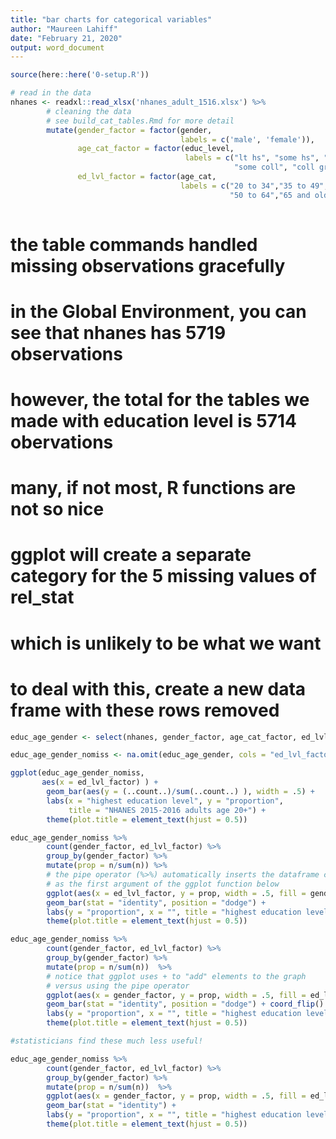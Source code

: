 ```yaml
---
title: "bar charts for categorical variables"
author: "Maureen Lahiff"
date: "February 21, 2020"
output: word_document
---
```


```r
source(here::here('0-setup.R'))

# read in the data
nhanes <- readxl::read_xlsx('nhanes_adult_1516.xlsx') %>% 
        # cleaning the data
        # see build_cat_tables.Rmd for more detail
        mutate(gender_factor = factor(gender, 
                                      labels = c('male', 'female')), 
               age_cat_factor = factor(educ_level, 
                                       labels = c("lt hs", "some hs", "hs grad",
                                                  "some coll", "coll grad")),
               ed_lvl_factor = factor(age_cat,
                                      labels = c("20 to 34","35 to 49",
                                                 "50 to 64","65 and older")) )
        
```


# the table commands handled missing observations gracefully
# in the Global Environment, you can see that nhanes has 5719 observations
# however, the total for the tables we made with education level is 5714 obervations

# many, if not most, R functions are not so nice

# ggplot will create a separate category for the 5 missing values of rel_stat
# which is unlikely to be what we want

# to deal with this, create a new data frame with these rows removed

```r

educ_age_gender <- select(nhanes, gender_factor, age_cat_factor, ed_lvl_factor)

educ_age_gender_nomiss <- na.omit(educ_age_gender, cols = "ed_lvl_factor")

```


```r

ggplot(educ_age_gender_nomiss, 
       aes(x = ed_lvl_factor) ) +
        geom_bar(aes(y = (..count..)/sum(..count..) ), width = .5) +
        labs(x = "highest education level", y = "proportion",
             title = "NHANES 2015-2016 adults age 20+") +
        theme(plot.title = element_text(hjust = 0.5))

```


```r

educ_age_gender_nomiss %>% 
        count(gender_factor, ed_lvl_factor) %>%
        group_by(gender_factor) %>%
        mutate(prop = n/sum(n)) %>%
        # the pipe operator (%>%) automatically inserts the dataframe created above
        # as the first argument of the ggplot function below
        ggplot(aes(x = ed_lvl_factor, y = prop, width = .5, fill = gender_factor)) +
        geom_bar(stat = "identity", position = "dodge") +
        labs(y = "proportion", x = "", title = "highest education level NHANES 2015-2016") +
        theme(plot.title = element_text(hjust = 0.5))

```



```r

educ_age_gender_nomiss %>% 
        count(gender_factor, ed_lvl_factor) %>%
        group_by(gender_factor) %>%
        mutate(prop = n/sum(n))  %>%
        # notice that ggplot uses + to "add" elements to the graph
        # versus using the pipe operator
        ggplot(aes(x = gender_factor, y = prop, width = .5, fill = ed_lvl_factor)) +
        geom_bar(stat = "identity", position = "dodge") + coord_flip() +
        labs(y = "proportion", x = "", title = "highest education level NHANES 2015-2016") +
        theme(plot.title = element_text(hjust = 0.5))

```

```r

#statisticians find these much less useful!

educ_age_gender_nomiss %>% 
        count(gender_factor, ed_lvl_factor) %>%
        group_by(gender_factor) %>%
        mutate(prop = n/sum(n))  %>%
        ggplot(aes(x = gender_factor, y = prop, width = .5, fill = ed_lvl_factor)) +
        geom_bar(stat = "identity") +
        labs(y = "proportion", x = "", title = "highest education level NHANES 2015-2016") +
        theme(plot.title = element_text(hjust = 0.5))

```

